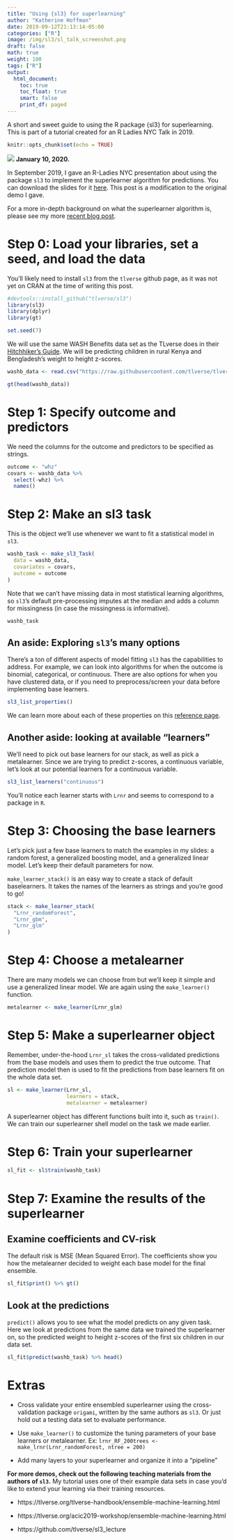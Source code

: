 ```yaml
---
title: "Using {sl3} for superlearning"
author: "Katherine Hoffman"
date: 2019-09-12T21:13:14-05:00
categories: ["R"]
image: /img/sl3/sl_talk_screenshot.png
draft: false
math: true
weight: 100
tags: ["R"]
output: 
  html_document:
    toc: true
    toc_float: true
    smart: false
    print_df: paged
---
```


A short and sweet guide to using the R package {sl3} for superlearning. This is part of a tutorial created for an R Ladies NYC Talk in 2019.

<!--more-->

```r
knitr::opts_chunk$set(echo = TRUE)
```

![](/img/sl3/slide_deck.png)
**January 10, 2020.**

In September 2019, I gave an R-Ladies NYC presentation about using the package `sl3` to implement the superlearner algorithm for predictions. You can download the slides for it [here](https://github.com/kathoffman/sl3-demo/raw/master/superlearning_slides_no_animation.pdf). This post is a modification to the original demo I gave.

For a more in-depth background on what the superlearner algorithm is, please see my more [recent blog post](khstats.com/blog/sl/sl).

# Step 0: Load your libraries, set a seed, and load the data

You'll likely need to install `sl3` from the `tlverse` github page, as it was not yet on CRAN at the time of writing this post.

```r
#devtools::install_github("tlverse/sl3")
library(sl3)
library(dplyr)
library(gt)
```

```r
set.seed(7)
```

We will use the same WASH Benefits data set as the TLverse does in their [Hitchhiker's Guide](https://tlverse.org/tlverse-handbook/). We will be predicting children in rural Kenya and Bengladesh's weight to height z-scores.

```r
washb_data <- read.csv("https://raw.githubusercontent.com/tlverse/tlverse-data/master/wash-benefits/washb_data.csv")
```

```r
gt(head(washb_data))
```

# Step 1: Specify outcome and predictors

We need the columns for the outcome and predictors to be specified as strings.

```r
outcome <- "whz"
covars <- washb_data %>%
  select(-whz) %>%
  names()
```

# Step 2: Make an sl3 task

This is the object we'll use whenever we want to fit a statistical model in `sl3`.

```r
washb_task <- make_sl3_Task(
  data = washb_data,
  covariates = covars,
  outcome = outcome
)
```

Note that we can't have missing data in most statistical learning algorithms, so `sl3`'s default pre-processing imputes at the median and adds a column for missingness (in case the missingness is informative).

```r
washb_task
```

## An aside: Exploring `sl3`'s many options

There's a ton of different aspects of model fitting `sl3` has the capabilities to address. For example, we can look into algorithms for when the outcome is binomial, categorical, or continuous. There are also options for when you have clustered data, or if you need to preprocess/screen your data before implementing base learners.

```r
sl3_list_properties()
```
We can learn more about each of these properties on this [reference page](https://tlverse.org/sl3/reference/index.html).

## Another aside: looking at available "learners"

We'll need to pick out base learners for our stack, as well as pick a metalearner. Since we are trying to predict z-scores, a continuous variable, let's look at our potential learners for a continuous variable.

```r
sl3_list_learners("continuous") 
```

You'll notice each learner starts with `Lrnr` and seems to correspond to a package in `R`.

# Step 3: Choosing the base learners

Let's pick just a few base learners to match the examples in my slides: a random forest, a generalized boosting model, and a generalized linear model. Let's keep their default parameters for now.

`make_learner_stack()` is an easy way to create a stack of default baselearners. It takes the names of the learners as strings and you're good to go!

```r
stack <- make_learner_stack(
  "Lrnr_randomForest", 
  "Lrnr_gbm",
  "Lrnr_glm"
)
```

# Step 4: Choose a metalearner

There are many models we can choose from but we'll keep it simple and use a generalized linear model. We are again using the `make_learner()` function.

```r
metalearner <- make_learner(Lrnr_glm)
```

# Step 5: Make a superlearner object

Remember, under-the-hood `Lrnr_sl` takes the cross-validated predictions from the base models and uses them to predict the true outcome. That prediction model then is used to fit the predictions from base learners fit on the whole data set.

```r
sl <- make_learner(Lrnr_sl, 
                   learners = stack,
                   metalearner = metalearner)
```

A superlearner object has different functions built into it, such as `train()`. We can train our superlearner shell model on the task we made earlier.

# Step 6: Train your superlearner

```r
sl_fit <- sl$train(washb_task)
```

# Step 7: Examine the results of the superlearner

## Examine coefficients and CV-risk

The default risk is MSE (Mean Squared Error). The coefficients show you how the metalearner decided to weight each base model for the final ensemble.

```r
sl_fit$print() %>% gt()
```

## Look at the predictions

`predict()` allows you to see what the model predicts on any given task. Here we look at predictions from the same data we trained the superlearner on, so the predicted weight to height z-scores of the first six children in our data set.

```r
sl_fit$predict(washb_task) %>% head()
```

# Extras

- Cross validate your entire ensembled superlearner using the cross-validation package `origami`, written by the same authors as `sl3`. Or just hold out a testing data set to evaluate performance.

- Use `make_learner()` to customize the tuning parameters of your base learners or metalearner. Ex: `lrnr_RF_200trees <- make_lrnr(Lrnr_randomForest, ntree = 200)`

- Add many layers to your superlearner and organize it into a "pipeline"

**For more demos, check out the following teaching materials from the authors of `sl3`.** My tutorial uses one of their example data sets in case you'd like to extend your learning via their training resources.

- https://tlverse.org/tlverse-handbook/ensemble-machine-learning.html

- https://tlverse.org/acic2019-workshop/ensemble-machine-learning.html

- https://github.com/tlverse/sl3_lecture